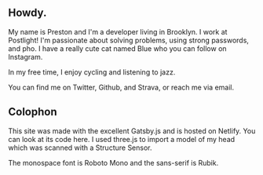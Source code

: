 
<div class="blog-section">

## Howdy.

My name is Preston and I'm a developer living in Brooklyn. I work at <XA href="https://postlight.com/">Postlight</XA>! I'm passionate about solving problems, using strong passwords, and pho. I have a really cute cat named Blue who you can follow <XA href="https://www.instagram.com/blue.the.lynxpoint/">on Instagram</XA>.

In my free time, I enjoy cycling and listening to jazz.

You can find me on <XA href="https://twitter.com/prestonrichey">Twitter</XA>, <XA href="https://github.com/prichey">Github</XA>, and <XA href="https://www.strava.com/athletes/6928920">Strava</XA>, or reach me via <XA href="mailto:prestonleerichey@gmail.com">email</XA>.

</div>

<div class="blog-section">

## Colophon

This site was made with the excellent <XA href="https://www.gatsbyjs.org/">Gatsby.js</XA> and is hosted on <XA href="https://www.netlify.com/">Netlify</XA>. You can look at its code <XA href="https://github.com/prichey/prestonrichey.com">here</XA>. I used <XA href="https://threejs.org/">three.js</XA> to import a model of my head which was scanned with a <XA href="https://structure.io/">Structure Sensor</XA>.

The monospace font is <XA href="https://fonts.google.com/specimen/Roboto+Mono">Roboto Mono</XA> and the sans-serif is <XA href="https://fonts.google.com/specimen/Rubik">Rubik</XA>.

</div>
